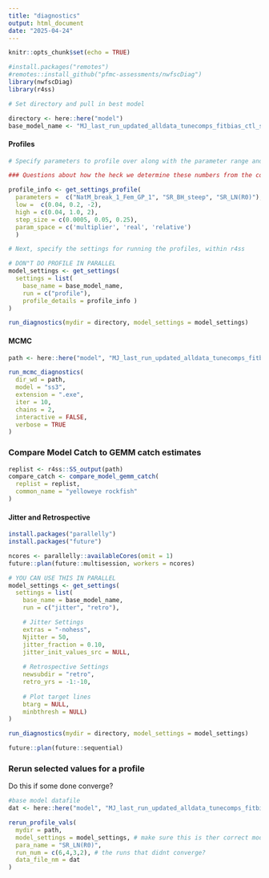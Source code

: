 ```yaml
---
title: "diagnostics"
output: html_document
date: "2025-04-24"
---
```


```r
knitr::opts_chunk$set(echo = TRUE)

#install.packages("remotes")
#remotes::install_github("pfmc-assessments/nwfscDiag")
library(nwfscDiag)
library(r4ss)

# Set directory and pull in best model

directory <- here::here("model")
base_model_name <- "MJ_last_run_updated_alldata_tunecomps_fitbias_ctl_start_20250416"
```

#### Profiles ####

```r
# Specify parameters to profile over along with the parameter range and step size:

### Questions about how the heck we determine these numbers from the control file?

profile_info <- get_settings_profile(
  parameters =  c("NatM_break_1_Fem_GP_1", "SR_BH_steep", "SR_LN(R0)"),
  low =  c(0.04, 0.2, -2),
  high = c(0.04, 1.0, 2),
  step_size = c(0.0005, 0.05, 0.25),
  param_space = c('multiplier', 'real', 'relative')
  )

# Next, specify the settings for running the profiles, within r4ss

# DON"T DO PROFILE IN PARALLEL
model_settings <- get_settings(
  settings = list(
    base_name = base_model_name,
    run = c("profile"),
    profile_details = profile_info )
)

run_diagnostics(mydir = directory, model_settings = model_settings)
```

#### MCMC ####

```r
path <- here::here("model", "MJ_last_run_updated_alldata_tunecomps_fitbias_ctl_start_20250416")

run_mcmc_diagnostics(
  dir_wd = path,
  model = "ss3",
  extension = ".exe",
  iter = 10,
  chains = 2,
  interactive = FALSE,
  verbose = TRUE
)

```

### Compare Model Catch to GEMM catch estimates###

```r
replist <- r4ss::SS_output(path)
compare_catch <- compare_model_gemm_catch(
  replist = replist,
  common_name = "yelloweye rockfish"
)

```

#### Jitter and Retrospective ####

```r
install.packages("parallelly")
install.packages("future")

ncores <- parallelly::availableCores(omit = 1)
future::plan(future::multisession, workers = ncores)

# YOU CAN USE THIS IN PARALLEL
model_settings <- get_settings(
  settings = list(
    base_name = base_model_name,
    run = c("jitter", "retro"),

    # Jitter Settings
    extras = "-nohess",
    Njitter = 50,
    jitter_fraction = 0.10,
    jitter_init_values_src = NULL,
    
    # Retrospective Settings
    newsubdir = "retro",
    retro_yrs = -1:-10,
    
    # Plot target lines
    btarg = NULL,
    minbthresh = NULL)
)

run_diagnostics(mydir = directory, model_settings = model_settings)

future::plan(future::sequential)

```

### Rerun selected values for a profile ###
Do this if some done converge?

```r
#base model datafile
dat <- here::here("model", "MJ_last_run_updated_alldata_tunecomps_fitbias_ctl_start_20250416", "yelloweye_data")

rerun_profile_vals(
  mydir = path,
  model_settings = model_settings, # make sure this is ther correct model settings
  para_name = "SR_LN(R0)",
  run_num = c(6,4,3,2), # the runs that didnt converge?
  data_file_nm = dat
)

```





